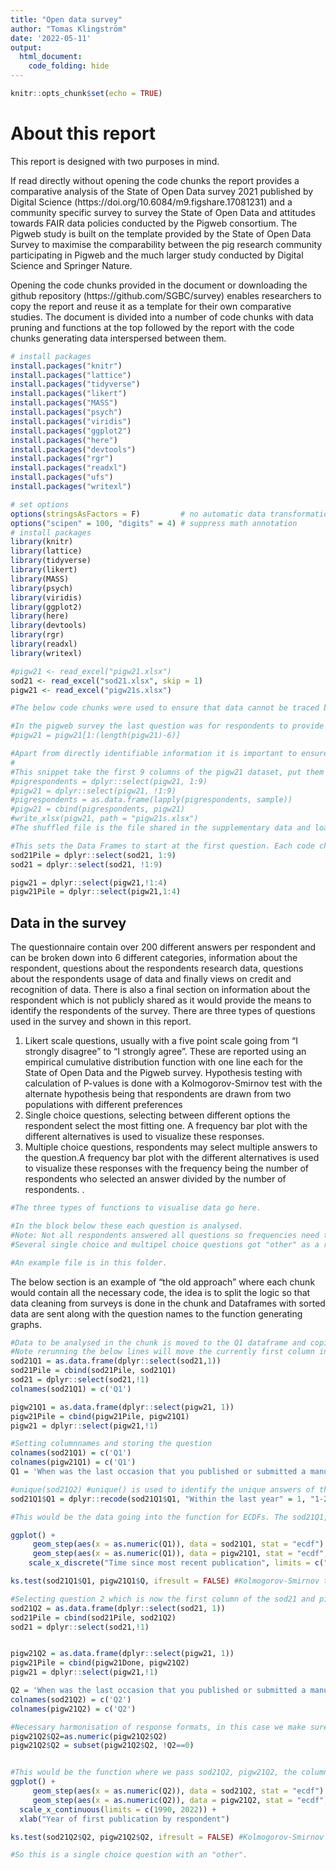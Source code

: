 ```yaml
---
title: "Open data survey"
author: "Tomas Klingström"
date: '2022-05-11'
output:
  html_document:
    code_folding: hide
---
```


```r
knitr::opts_chunk$set(echo = TRUE)
```

# About this report
This report is designed with two purposes in mind. 

If read directly without opening the code chunks the report provides a comparative analysis of the State of Open Data survey 2021 published by Digital Science (https://doi.org/10.6084/m9.figshare.17081231) and a community specific survey to survey the State of Open Data and attitudes towards FAIR data policies conducted by the Pigweb consortium. The Pigweb study is built on the template provided by the State of Open Data Survey to maximise the comparability between the pig research community participating in Pigweb and the much larger study conducted by Digital Science and Springer Nature.

Opening the code chunks provided in the document or downloading the github repository (https://github.com/SGBC/survey) enables researchers to copy the report and reuse it as a template for their own comparative studies. The document is divided into a number of code chunks with data pruning and functions at the top followed by the report with the code chunks generating data interspersed between them.


```r
# install packages
install.packages("knitr")
install.packages("lattice")
install.packages("tidyverse")
install.packages("likert")
install.packages("MASS")
install.packages("psych")
install.packages("viridis")
install.packages("ggplot2")
install.packages("here")
install.packages("devtools")
install.packages("rgr")
install.packages("readxl")
install.packages("ufs")
install.packages("writexl")

```


```r
# set options
options(stringsAsFactors = F)         # no automatic data transformation
options("scipen" = 100, "digits" = 4) # suppress math annotation
# install packages
library(knitr)
library(lattice)
library(tidyverse)
library(likert)
library(MASS)
library(psych)
library(viridis)
library(ggplot2)
library(here)
library(devtools)
library(rgr)
library(readxl)
library(writexl)
```

```r

#pigw21 <- read_excel("pigw21.xlsx")
sod21 <- read_excel("sod21.xlsx", skip = 1)
pigw21 <- read_excel("pigw21s.xlsx")

#The below code chunks were used to ensure that data cannot be traced back to respondents. The data supplied with the github repository has already been treated with the below steps.

#In the pigweb survey the last question was for respondents to provide their e-mail address and organisation for follow up questions. This is personal information which is not to be shared outside the limited timesap of the project.
#pigw21 = pigw21[1:(length(pigw21)-6)]

#Apart from directly identifiable information it is important to ensure that combinations of information cannot be used to trace the respondents. In this case we have therefore decided to separate the respondent data from the rest of the survey and scramble the rows. Thereby combinations such as year of first publication and major source of finance cannot be used to identify respondents by a process of elimination.
#
#This snippet take the first 9 columns of the pigw21 dataset, put them in a separate dataframe and shuffles each column before putting it back together.
#pigrespondents = dplyr::select(pigw21, 1:9)
#pigw21 = dplyr::select(pigw21, !1:9)
#pigrespondents = as.data.frame(lapply(pigrespondents, sample))
#pigw21 = cbind(pigrespondents, pigw21)
#write_xlsx(pigw21, path = "pigw21s.xlsx")
#The shuffled file is the file shared in the supplementary data and loaded at the start of this chunk. 

#This sets the Data Frames to start at the first question. Each code chunk take the columns corresponding to a question and pass it to the pile when done.
sod21Pile = dplyr::select(sod21, 1:9)
sod21 = dplyr::select(sod21, !1:9)

pigw21 = dplyr::select(pigw21,!1:4)
pigw21Pile = dplyr::select(pigw21,1:4)
```

## Data in the survey
The questionnaire contain over 200 different answers per respondent and can be broken down into 6 different categories, information about the respondent, questions about the respondents research data, questions about the respondents usage of data and finally views on credit and recognition of data. There is also a final section on information about the respondent which is not publicly shared as it would provide the means to identify the respondents of the survey. There are three types of questions used in the survey and shown in this report.

1. Likert scale questions, usually with a five point scale going from "I strongly disagree" to "I strongly agree". These are reported using an empirical cumulative distribution function with one line each for the State of Open Data and the Pigweb survey. Hypothesis testing with calculation of P-values is done with a Kolmogorov-Smirnov test with the alternate hypothesis being that respondents are drawn from two populations with different preferences
2. Single choice questions, selecting between different options the respondent select the most fitting one. A frequency bar plot with the different alternatives is used to visualize these responses.
3. Multiple choice questions, respondents may select multiple answers to the question.A frequency bar plot with the different alternatives is used to visualize these responses with the frequency being the number of respondents who selected an answer divided by the number of respondents.
.

```r
#The three types of functions to visualise data go here.

#In the block below these each question is analysed. 
#Note: Not all respondents answered all questions so frequencies need to have the actual number in the denominator.
#Several single choice and multipel choice questions got "other" as a response and then the following column is the free text response, listing these responses separately would be good. 

#An example file is in this folder.
```

The below section is an example of "the old approach" where each chunk would contain all the necessary code, the idea is to split the logic so that data cleaning from surveys is done in the chunk and Dataframes with sorted data are sent along with the question names to the function generating graphs.

```r
#Data to be analysed in the chunk is moved to the Q1 dataframe and copied to the pile. The process is repeated for each question in it's respective chunk
#Note rerunning the below lines will move the currently first column in sod21 and pigw21, so running the code immediately below a second times means that the wrong question will be processed. 
sod21Q1 = as.data.frame(dplyr::select(sod21,1))
sod21Pile = cbind(sod21Pile, sod21Q1)
sod21 = dplyr::select(sod21,!1)
colnames(sod21Q1) = c('Q1')

pigw21Q1 = as.data.frame(dplyr::select(pigw21, 1))
pigw21Pile = cbind(pigw21Pile, pigw21Q1)
pigw21 = dplyr::select(pigw21,!1)

#Setting columnnames and storing the question
colnames(sod21Q1) = c('Q1')
colnames(pigw21Q1) = c('Q1')
Q1 = 'When was the last occasion that you published or submitted a manuscript to a journal?'

#unique(sod21Q2) #unique() is used to identify the unique answers of the question.
sod21Q1$Q1 = dplyr::recode(sod21Q1$Q1, "Within the last year" = 1, "1-2 years ago" = 2, "3-5 years ago" = 3, "More than 5 years ago" = 4, "I have never submitted a manuscript to a journal" = 5)

#This would be the data going into the function for ECDFs. The sod21Q1, pigw21Q1 and X-axis labels.For some reason I am having issues with errors here. The code is a bit messed up right now because I botched the fixing. The X scale being taken from Q1 would be a nice touch.

ggplot() +
     geom_step(aes(x = as.numeric(Q1)), data = sod21Q1, stat = "ecdf") + 
     geom_step(aes(x = as.numeric(Q1)), data = pigw21Q1, stat = "ecdf", color="#c78b90") +
    scale_x_discrete("Time since most recent publication", limits = c("Within the last year", "1-2 years ago", "3-5 years ago", "More than five years ago"))

ks.test(sod21Q1$Q1, pigw21Q1$Q, ifresult = FALSE) #Kolmogorov-Smirnov test for Q1
```



```r
#Selecting question 2 which is now the first column of the sod21 and pigw21 dataframe and passing it to the pile
sod21Q2 = as.data.frame(dplyr::select(sod21, 1))
sod21Pile = cbind(sod21Pile, sod21Q2)
sod21 = dplyr::select(sod21,!1)


pigw21Q2 = as.data.frame(dplyr::select(pigw21, 1))
pigw21Pile = cbind(pigw21Done, pigw21Q2)
pigw21 = dplyr::select(pigw21,!1)

Q2 = 'When was the last occasion that you published or submitted a manuscript to a journal?'
colnames(sod21Q2) = c('Q2')
colnames(pigw21Q2) = c('Q2')

#Necessary harmonisation of response formats, in this case we make sure it is numeric and remove rows with 0 in year of first publication.
pigw21Q2$Q2=as.numeric(pigw21Q2$Q2)
pigw21Q2$Q2 = subset(pigw21Q2$Q2, !Q2==0)


#This would be the function where we pass sod21Q2, pigw21Q2, the column selection (ie named Q2 here) and the Xlab.
ggplot() +
     geom_step(aes(x = as.numeric(Q2)), data = sod21Q2, stat = "ecdf") + 
     geom_step(aes(x = as.numeric(Q2)), data = pigw21Q2, stat = "ecdf", color="#c78b90") +
  scale_x_continuous(limits = c(1990, 2022)) +
  xlab("Year of first publication by respondent")

ks.test(sod21Q2$Q2, pigw21Q2$Q2, ifresult = FALSE) #Kolmogorov-Smirnov test for Q2
```

```r
#So this is a single choice question with an "other".

```